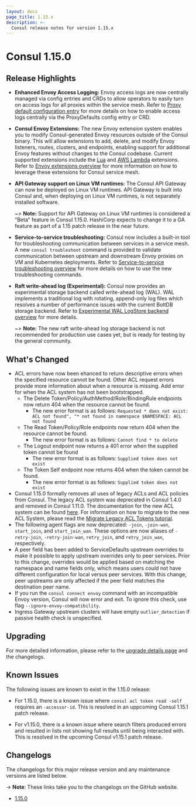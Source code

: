 ```yaml
---
layout: docs
page_title: 1.15.x
description: >-
  Consul release notes for version 1.15.x
---
```


# Consul 1.15.0

## Release Highlights

- **Enhanced Envoy Access Logging:** Envoy access logs are now centrally managed via config entries and CRDs to allow operators to easily turn on access logs for all proxies within the service mesh. 
Refer to [Proxy default configuration entry](https://developer.hashicorp.com/consul/docs/connect/config-entries/proxy-defaults) for more details on how to enable access logs centrally via the ProxyDefaults config entry or CRD.  

- **Consul Envoy Extensions:** The new Envoy extension system enables you to modify Consul-generated Envoy resources outside of the Consul binary. This will allow extensions to add, delete, and modify Envoy listeners, routes, clusters, and endpoints, enabling support for additional Envoy features without changes to the Consul codebase. 
Current supported extensions include the [Lua](https://developer.hashicorp.com/consul/docs/connect/proxies/envoy-extensions#lua) and [AWS Lambda](https://developer.hashicorp.com/consul/docs/connect/proxies/envoy-extensions#lambda) extensions. Refer to [Envoy extensions overview](https://developer.hashicorp.com/consul/docs/connect/proxies/envoy-extensions) for more information on how to leverage these extensions for Consul service mesh.  

- **API Gateway support on Linux VM runtimes:** The Consul API Gateway can now be deployed on Linux VM runtimes. API Gateway is built into Consul and, when deploying on Linux VM runtimes, is not separately installed software.

  ~> **Note:** Support for API Gateway on Linux VM runtimes is considered a ”Beta” feature in Consul 1.15.0. HashiCorp expects to change it to a GA feature as part of a 1.15 patch release in the near future.

- **Service-to-service troubleshooting:** Consul now includes a built-in tool for troubleshooting communication between services in a service mesh. A new `consul troubleshoot` command is provided to validate communication between upstream and downstream Envoy proxies on VM and Kubernetes deployments.
Refer to [Service-to-service troubleshooting overview](https://developer.hashicorp.com/consul/docs/troubleshoot/troubleshoot-services) for more details on how to use the new troubleshooting commands. 

- **Raft write-ahead log (Experimental):** Consul now provides an experimental storage backend called write-ahead log (WAL). WAL implements a traditional log with rotating, append-only log files which resolves a number of performance issues with the current BoltDB storage backend. Refer to [Experimental WAL LogStore backend overview](https://developer.hashicorp.com/consul/docs/agent/wal-logstore) for more details.   
  
  ~> **Note:** The new raft write-ahead log storage backend is not recommended for production use cases yet, but is ready for testing by the general community. 

## What's Changed

- ACL errors have now been ehanced to return descriptive errors when the specified resource cannot be found. Other ACL request errors provide more information about when a resource is missing. Add error for when the ACL system has not been bootstrapped.
  - The Delete Token/Policy/AuthMethod/Role/BindingRule endpoints now return 404 when the resource cannot be found.
    - The new error format is as follows: `Requested * does not exist: ACL not found", "* not found in namespace $NAMESPACE: ACL not found`
  - The Read Token/Policy/Role endpoints now return 404 when the resource cannot be found.
    - The new error format is as follows: `Cannot find * to delete`
  - The Logout endpoint now returns a 401 error when the supplied token cannot be found
    - The new error format is as follows: `Supplied token does not exist`
  - The Token Self endpoint now returns 404 when the token cannot be found.
    - The new error format is as follows: `Supplied token does not exist`
- Consul 1.15.0 formally removes all uses of legacy ACLs and ACL policies from Consul. The legacy ACL system was deprecated in Consul 1.4.0 and removed in Consul 1.11.0. The documentation for the new ACL system can be found [here](https://developer.hashicorp.com/consul/docs/v1.14.x/security/acl). For information on how to migrate to the new ACL System, please read the [Migrate Legacy ACL Tokens tutorial](https://learn.hashicorp.com/consul/day-2-agent-authentication/migrate-acl-tokens).
- The following agent flags are now deprecated: `-join`, `-join-wan`, `start_join`, and `start_join_wan`. These options are now aliases of `-retry-join`, `-retry-join-wan`, `retry_join`, and `retry_join_wan`, respectively. 
- A peer field has been added to ServiceDefaults upstream overrides to make it possible to apply upstream overrides only to peer services. Prior to this change, overrides would be applied based on matching the namespace and name fields only, which means users could not have different configuration for local versus peer services. With this change, peer upstreams are only affected if the peer field matches the destination peer name. 
- If you run the `consul connect envoy` command with an incompatible Envoy version, Consul will now error and exit. To ignore this check, use flag `--ignore-envoy-compatibility`.
- Ingress Gateway upstream clusters will have empty `outlier_detection` if passive health check is unspecified.

## Upgrading

For more detailed information, please refer to the [upgrade details page](/consul/docs/upgrading/upgrade-specific#consul-1-15-0) and the changelogs.

## Known Issues

The following issues are known to exist in the 1.15.0 release:

- For 1.15.0, there is a known issue where `consul acl token read -self` requires an `-accessor-id`. This is resolved in an uppcoming Consul 1.15.1 patch release.

- For v1.15.0, there is a known issue where search filters produced errors and resulted in lists not showing full results until being interacted with. This is resolved in the upcoming Consul v1.15.1 patch release.


## Changelogs

The changelogs for this major release version and any maintenance versions are listed below.

-> **Note**: These links take you to the changelogs on the GitHub website.

- [1.15.0](https://github.com/hashicorp/consul/releases/tag/v1.15.0)